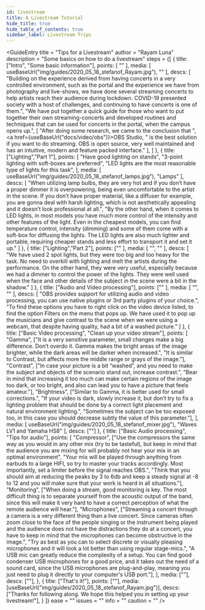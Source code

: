 ```yaml
---
id: livestream
title: A Livestream Tutorial
hide_title: true
hide_table_of_contents: true
sidebar_label: Livestream Trips
---
```


<GuideEntry 
    title = "Tips for a Livestream" 
    author = "Rayam Luna" 
    description = "Some basics on how to do a livestream"
    steps = {[
        {
            title: ["Intro", "Some basic information"],
            points: [
                ""
            ],
            media: [
                useBaseUrl("img/guides/2020_05_18_stefanof_Rayam.jpg"),
                ""
            ],
            descs: [
                "Building on the experience derived from having concerts in a very controlled environment, such as the portal and the experience we have from photography and live-shows, we have done several streaming concerts to help artists reach their audience during lockdown. COVID-19 presented society with a host of challenges, and continuing to have concerts is one of them.",
                "We have put together a quick guide for those who want to put together their own streaming-concerts and developed routines and techniques that can be used for concerts in the portal, when the campus opens up.",
                [ "After doing some research, we came to the conclusion that ", <a href={useBaseUrl("docs/video/obs")}>OBS Studio</a>, " is the best solution if you want to do streaming. OBS is open source, very well maintained and has an intuitive, modern and feature packed interface." ],
            ]
        },
        {
            title: ["Lighting","Part 1"],
            points: [
                "Have good lighting on stands",
                "3-point lighting with soft-boxes are preferred",
                "LED lights are the most reasonable type of lights for this task",
            ],
            media: [
                useBaseUrl("img/guides/2020_05_18_stefanof_lamps.jpg"),
                "Lamps"
            ],
            descs: [
                "When utilizing lamp bulbs, they are very hot and if you don’t have a proper dimmer it is overpowering, being even uncomfortable to the artist in the scene. If you don’t have proper material, like a diffuser for example, you are gonna deal with harsh lighting, which is not aesthetically appealing and it doesn’t look professional at all.",
                "By the other hand, when it comes to LED lights, in most models you have much more control of the intensity and other features of the light. Even in the cheapest models, you can find temperature control, intensity (dimming) and some of them come with a soft-box for diffusing the lights. The LED lights are also much lighter and portable, requiring cheaper stands and less effort to transport it and set it up."
            ]
        },
            {
            title: ["Lighting","Part 2"],
            points: [""
            ],
            media: [
                "",
                ""
            ],
            descs: [
                "We have used 2 spot lights, but they were too big and too heavy for the task. No need to overkill with lighting and melt the artists during the performance. On the other hand, they were very useful, especially because we had a dimmer to control the power of the lights. They were well used when the face and other details of the subject in the scene were a bit in the shadow."
            ]
        },
        {
            title: ["Audio and Video processing"],
            points: [""
            ],
            media: [
                "",
                ""
            ],
            descs: [
                "OBS provides support for utilizing audio and video processing, you can use native plugins or 3rd party plugins of your choice.",
                "To find these options you have to right click on the video device listed, to find the option Filters on the menu that pops up. We have used it to pop up the musicians and give contrast to the scene when we were using a webcam, that despite having quality, had a bit of a washed picture."
            ]
        },
        {
            title: ["Basic Video processing", "Clean up your video stream"],
            points: [
                    "Gamma",
                        ["It is a very sensitive parameter, small changes make a big difference. Don’t overdo it. Gamma makes the bright areas of the image brighter, while the dark areas will be darker when increased.",
                        "It is similar to Contrast, but affects more the middle range or grays of the image."],
                    "Contrast", 
                        ["In case your picture is a bit “washed”, and you need to make the subject and objects of the scenario stand out, increase contrast.",
                        "Bear in mind that increasing it too much can make certain regions of the image too dark, or too bright, and also can lead you to have a picture that feels amateur."],
                    "Brightness",
                        ["Similar to Gamma, it is better used for small corrections.",
                        "If your video is dark, slowly increase it, but don’t try to fix a lighting problem that should be done by a correct light placement and natural environment lighting.",
                        "Sometimes the subject can be too exposed too, in this case you should decrease subtly the value of this parameter."],
                    ],
            media: [
                useBaseUrl("img/guides/2020_05_18_stefanof_mixer.jpg"),
                "Waves LV1 and Yamaha HS8"
            ],
            descs: [""]
        },
        {
            title: ["Basic Audio processing", "Tips for audio"],
            points: [
                "Compressor",
                    ["Use the compressors the same way as you would in any other mix (try to be tasteful), but keep in mind that the audience you are mixing for will probably not hear your mix in an optimal environment",
                    "Your mix will be played through anything from earbuds to a large HIFI, so try to master your tracks accordingly. Most importantly, set a limiter before the signal reaches OBS.",
                    "Think that you should aim at reducing the peaks by 3 to 6db and keep a steady signal at -8 to 12 and you will make sure that your work is heard in all situations."],
                "Monitoring",
                    ["When doing a stream, good monitoring is key. The most difficult thing is to separate yourself from the acoustic output of the band, since this will make it very hard to have a correct perception of what the remote audience will hear."],
                "Microphones",
                    ["Streaming a concert through a camera is a very different thing than a live concert. Since cameras often zoom close to the face of the people singing or the instrument being played and the audience does not have the distractions they do at a concert, you have to keep in mind that the microphones can become obstructive in the image.",
                    "Try as best as you can to select discrete or visually pleasing microphones and it will look a lot better than using regular stage-mics.",
                    "A USB mic can greatly reduce the complexity of a setup. You can find good condenser USB microphones for a good price, and it takes out the need of a sound card, since the USB microphones are plug-and-play, meaning you just need to plug it directly to your computer's USB port."],
                ],
            media: [""],
            descs: [""],
        },
        {
            title: ["That's it!"],
            points: [""],
            media: [useBaseUrl("img/guides/2020_05_18_stefanof_Rayam.jpg")],
            descs: ["Thanks for following along. We hope this helped you in setting up your livestream!"],
        }
    ]}
    ease = ""
    issues = ""
    info = ""
    caution = ""
/>